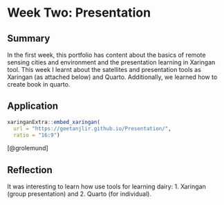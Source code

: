 # Week Two: Presentation

## Summary

In the first week, this portfolio has content about the basics of remote sensing cities and environment and the presentation learning in Xaringan tool. This week I learnt about the satellites and presentation tools as Xaringan (as attached below) and Quarto. Additionally, we learned how to create book in quarto.

## Application

```r
xaringanExtra::embed_xaringan(
  url = "https://geetanjlir.github.io/Presentation/",
  ratio = "16:9")
```

[@grolemund]

## Reflection

It was interesting to learn how use tools for learning dairy: 1. Xaringan (group presentation) and 2. Quarto (for individual).
